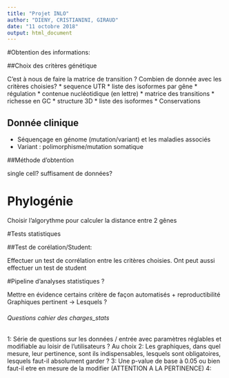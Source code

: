 ```yaml
---
title: "Projet INLO"
author: "DIENY, CRISTIANINI, GIRAUD"
date: "11 octobre 2018"
output: html_document
---
```


#Obtention des informations:

##Choix des critères génétique

C'est à nous de faire la matrice de transition ?
Combien de donnée avec les critères choisies?
 * sequence UTR
 * liste des isoformes par gêne
 * régulation
 * contenue nucléotidique (en lettre)
 * matrice des transitions
 * richesse en GC
 * structure 3D 
 * liste des isoformes
 * Conservations

## Donnée clinique

 * Séquençage en génome (mutation/variant) et les maladies associés
 * Variant : polimorphisme/mutation somatique
 
 
##Méthode d'obtention

single cell?
suffisament de données?

# Phylogénie

Choisir l'algorythme pour calculer la distance entre 2 gênes


#Tests statistiques

##Test de corélation/Student:

Effectuer un test de corrélation entre les critères choisies. Ont peut aussi effectuer un test de student 

#Pipeline d'analyses statistiques ?

Mettre en évidence certains critère de façon automatisés + reproductibilité
Graphiques pertinent -> Lesquels ? 



###### Questions cahier des charges_stats

1: Série de questions sur les données / entrée avec paramètres réglables et modifiable au loisir de l'utilisateurs ? Au choix
2: Les graphiques, dans quel mesure, leur pertinence, sont ils indispensables, lesquels sont obligatoires, lesquels faut-il absolument garder ? 
3: Une p-value de base à 0.05 ou bien faut-il etre en mesure de la modifier (ATTENTION A LA PERTINENCE) 
4: 

